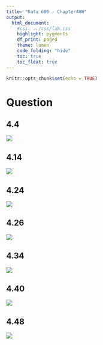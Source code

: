 ```yaml
---
title: "Data 606 - Chapter4HW"
output:
  html_document:
    #css: ../css/lab.css
    highlight: pygments
    df_print: paged
    theme: lumen
    code_folding: "hide"
    toc: true
    toc_float: true
---
```


```r
knitr::opts_chunk$set(echo = TRUE)
```

# Question {.tabset .tabset-fade}

## 4.4
![](./hwpics/4.4.png)

## 4.14
![](./hwpics/4.14.png)

## 4.24
![](./hwpics/4.24.png)

## 4.26
![](./hwpics/4.26.png)

## 4.34
![](./hwpics/4.34.png)

## 4.40
![](./hwpics/4.40.png)


## 4.48
![](./hwpics/4.48.png)
